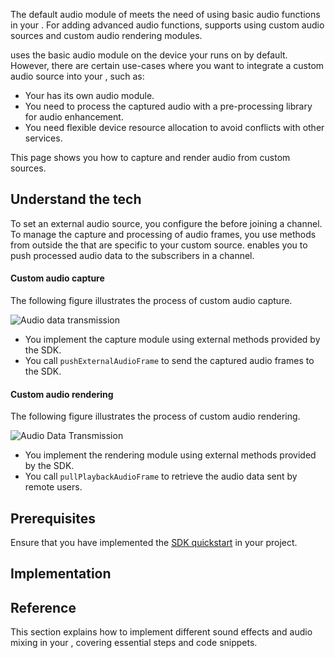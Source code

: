 
The default audio module of <Vpd k="SDK" /> meets the need of using basic audio functions in your <Vpl k="CLIENT" />. For adding advanced audio functions, <Vpd k="SDK" /> supports using custom audio sources and custom audio rendering modules.

<Vg k="VSDK" /> uses the basic audio module on the device your <Vpl k="CLIENT" /> runs on by default. However, there are certain use-cases where you want to integrate a custom audio source into your <Vpl k="CLIENT" />, such as:

* Your <Vpl k="CLIENT" /> has its own audio module.
* You need to process the captured audio with a pre-processing library for audio enhancement.
* You need flexible device resource allocation to avoid conflicts with other services.

<PlatformWrapper platform = "[android, windows, macos, ios, web]">

This page shows you how to capture and render audio from custom sources.

## Understand the tech

To set an external audio source, you configure the <Vg k="ENGINE" /> before joining a channel. To manage the capture and processing of audio frames, you use methods from outside the <Vg k="VSDK" /> that are specific to your custom source. <Vg k="VSDK" /> enables you to push processed audio data to the subscribers in a channel.

<PlatformWrapper notAllowed="web">

#### Custom audio capture
The following figure illustrates the process of custom audio capture.

![Audio data transmission](/images/video-sdk/audio-data-transmission.svg)

- You implement the capture module using external methods provided by the SDK.
- You call `pushExternalAudioFrame` to send the captured audio frames to the SDK.

#### Custom audio rendering

The following figure illustrates the process of custom audio rendering.

![Audio Data Transmission](/images/video-sdk/custom-audio-rendering-sdk.svg)

- You implement the rendering module using external methods provided by the SDK.
- You call `pullPlaybackAudioFrame` to retrieve the audio data sent by remote users.

</PlatformWrapper>

## Prerequisites
Ensure that you have implemented the [SDK quickstart](../../video-calling/get-started/get-started-sdk) in your project.

## Implementation
<ProjectImplement/>

## Reference

This section explains how to implement different sound effects and audio mixing in your <Vpl k="CLIENT"/>, covering essential steps and code snippets.

<Reference/>

</PlatformWrapper>
<PlatformWrapper notAllowed = "[android, windows, macos, ios, web]">
<NotAvailable />
</PlatformWrapper>